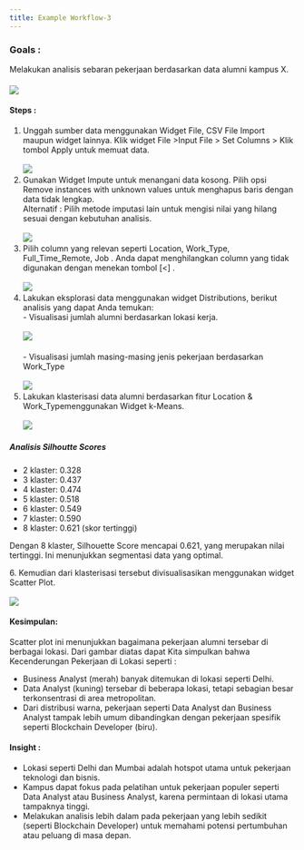 ```yaml
---
title: Example Workflow-3
---
```


### Goals : 

Melakukan analisis sebaran pekerjaan berdasarkan data alumni  kampus X. 

#### &#x20;![](/img/Workflow/Workflow-3/EX3-1.png)

#### &#x20;Steps : 

1. Unggah sumber data menggunakan Widget File, CSV File Import maupun widget lainnya. Klik widget File >Input File > Set Columns > Klik tombol Apply untuk memuat data.\
   \
   ![](/img/Workflow/Workflow-3/EX3-2.png)
2. Gunakan Widget Impute untuk menangani data kosong. Pilih opsi Remove instances with unknown values untuk menghapus baris dengan data tidak lengkap.  \
   Alternatif : Pilih metode imputasi lain untuk mengisi nilai yang hilang sesuai dengan kebutuhan analisis. \
   \
   ![](/img/Workflow/Workflow-3/EX3-3.png)
3. Pilih column yang relevan seperti Location, Work\_Type, Full\_Time\_Remote, Job .  Anda dapat menghilangkan column yang tidak digunakan dengan menekan tombol \[\<] . \
   \
   ![](/img/Workflow/Workflow-3/EX3-4.png)
4. Lakukan eksplorasi data menggunakan widget Distributions, berikut analisis yang dapat Anda temukan: \
   \- Visualisasi jumlah alumni berdasarkan lokasi kerja. \
   \
   ![](/img/Workflow/Workflow-3/EX3-5.png)\
   \
   \- Visualisasi jumlah masing-masing jenis pekerjaan berdasarkan Work\_Type\
   \
   ![](/img/Workflow/Workflow-3/EX3-6.png)
5. Lakukan klasterisasi data alumni berdasarkan fitur Location & Work\_Typemenggunakan Widget k-Means. \
   \
   ![](/img/Workflow/Workflow-3/EX3-7.png)

##### Analisis Silhoutte Scores

* 2 klaster: 0.328
* 3 klaster: 0.437
* 4 klaster: 0.474
* 5 klaster: 0.518
* 6 klaster: 0.549
* 7 klaster: 0.590
* 8 klaster: 0.621 (skor tertinggi)

Dengan 8 klaster, Silhouette Score mencapai 0.621, yang merupakan nilai tertinggi. Ini menunjukkan  segmentasi data yang optimal.

6\. Kemudian dari klasterisasi tersebut divisualisasikan menggunakan widget Scatter Plot.\
\
![](/img/Workflow/Workflow-3/EX3-8.png)

#### Kesimpulan:


Scatter plot ini menunjukkan bagaimana pekerjaan alumni tersebar di berbagai lokasi. Dari gambar diatas dapat Kita simpulkan bahwa Kecenderungan Pekerjaan di Lokasi seperti : 

*  Business Analyst (merah) banyak ditemukan di lokasi seperti Delhi.
* Data Analyst (kuning) tersebar di beberapa lokasi, tetapi sebagian besar terkonsentrasi di area metropolitan.
* Dari distribusi warna, pekerjaan seperti Data Analyst dan Business Analyst tampak lebih umum dibandingkan dengan pekerjaan spesifik seperti Blockchain Developer (biru). 

#### Insight :

* Lokasi seperti Delhi dan Mumbai adalah hotspot utama untuk pekerjaan teknologi dan bisnis.
* Kampus dapat fokus pada pelatihan untuk pekerjaan populer seperti Data Analyst atau Business Analyst, karena permintaan di lokasi utama tampaknya tinggi.
* Melakukan analisis lebih dalam pada pekerjaan yang lebih sedikit (seperti Blockchain Developer) untuk memahami potensi pertumbuhan atau peluang di masa depan.
